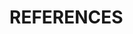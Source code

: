 \clearpage

# REFERENCES

<br>

<!-- Needed to properly number appendices after the References section -->
<div id="refs"></div>
